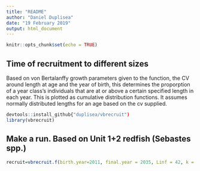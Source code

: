 ```yaml
---
title: "README"
author: "Daniel Duplisea"
date: "19 February 2019"
output: html_document
---
```


```r
knitr::opts_chunk$set(echo = TRUE)
```

## Time of recruitment to different sizes

Based on von Bertalanffy growth parameters given to the function, the CV around length at age and the year of birth, this determines the proporption of a year class's individuals that are at or above a certain specified length in each year. This is plotted as cumulative distribution functions. It assumes normally distributed lengths for an age based on the cv supplied.
```r
devtools::install_github{"duplisea/vbrecruit")
library(vbrecruit)
```

## Make a run. Based on Unit 1+2 redfish (Sebastes spp.)

```r
recruit=vbrecruit.f(birth.year=2011, final.year = 2035, Linf = 42, k = 0.086, t0 = -1.57, cv = 0.089, lengths.of.interest=c(25,22,27,30,35))
```

